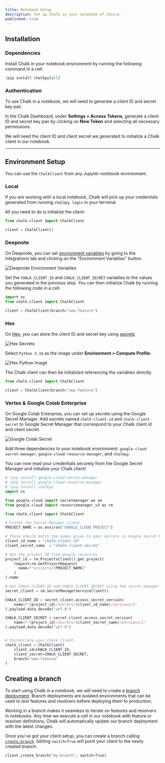 ```yaml
---
title: Notebook Setup
description: Set up Chalk in your notebook of choice.
published: true
---
```


## Installation

### Dependencies

Install Chalk in your notebook environment by running the following command in a cell:

```python notebook.ipynb
!pip install chalkpy[all]
```

### Authentication

To use Chalk in a notebook, we will need to generate a client ID and secret key pair.

In the Chalk Dashboard, under **Settings > Access Tokens**,
generate a client ID and secret key pair by clicking on **New Token** and selecting all necessary permissions.

We will need the client ID and client secret we generated to initialize
a Chalk client in our notebook.

---

## Environment Setup

You can use the `ChalkClient` from any Jupyter notebook environment.

### Local

If you are working with a local notebook, Chalk will pick up your credentials
generated from running `chalkpy login` in your terminal.

All you need to do is initialize the client:

```python notebook.ipynb
from chalk.client import ChalkClient

client = ChalkClient()
```

### Deepnote

On Deepnote, you can set [environment variables](https://deepnote.com/docs/environment-variables) by going to the
integrations tab and clicking on the "Environment Variables" button.

![Deepnote Environment Variables](/img/DeepnoteEnvVar.png)

Set the `CHALK_CLIENT_ID` and `CHALK_CLIENT_SECRET` variables to the values you generated in the previous step.
You can then initialize Chalk by running the following code in a cell:

```python notebook.ipynb
import os
from chalk.client import ChalkClient

client = ChalkClient(branch="new-feature")
```

### Hex

On [Hex](https://hex.tech), you can store the client ID and secret key using [secrets](https://learn.hex.tech/docs/environment-configuration/environment-views#secrets)

![Hex Secrets](/img/HexSecrets.png)

Select `Python 3.10` as the image under **Environment > Compute Profile**.

![Hex Python Image](/img/HexPythonImage.png)

The Chalk client can then be initialized referencing the variables directly

```python notebook.ipynb
from chalk.client import ChalkClient

client = ChalkClient(branch="new-feature")
```

### Vertex & Google Colab Enterprise

On Google Colab Enterprise, you can set up secrets using the Google Secret Manager.
Add secrets named `chalk-client-id` and `chalk-client-secret` to Google Secret Manager
that correspond to your Chalk client id and client secret.

![Google Colab Secret](/img/ColabSecret.png)

Add three dependencies to your notebook environment: `google-cloud-secret-manager`,
`google-cloud-resource-manager`, and `chalkpy`.

You can now read your credentials securely from the Google Secret Manager and
initialize your Chalk client!

```python
# !pip install google-cloud-secret-manager
# !pip install google-cloud-resource-manager
# !pip install chalkpy
import os

from google.cloud import secretmanager as sm
from google.cloud import resourcemanager_v3 as rm

from chalk.client import ChalkClient

# Create the Secret Manager client.
PROJECT_NAME = os.environ['GOOGLE_CLOUD_PROJECT']

# These should match the names given to your secrets in Google Secret Manager
client_id_name = "chalk-client-id"
client_secret_name  = "chalk-client-secret"

# Get the project ID from google resources
project_id = rm.ProjectsClient().get_project(
    request=rm.GetProjectRequest(
      name=f"projects/{PROJECT_NAME}"
    )
).name

# Get CHALK_CLIENT_ID and CHALK_CLIENT_SECRET using the secret manager
secret_client = sm.SecretManagerServiceClient()

CHALK_CLIENT_ID = secret_client.access_secret_version(
    name=f"{project_id}/secrets/{client_id_name}/versions/1"
).payload.data.decode("utf-8")

CHALK_CLIENT_SECRET = secret_client.access_secret_version(
    name=f"{project_id}/secrets/{client_secret_name}/versions/1"
).payload.data.decode("utf-8")


# Instantiate your Chalk Client
chalk_client = ChalkClient(
    client_id=CHALK_CLIENT_ID,
    client_secret=CHALK_CLIENT_SECRET,
    branch="new-feature"
)
```

## Creating a branch

To start using Chalk in a notebook, we will need to create a [branch deployment](/docs/branches).
Branch deployments are isolated environments that can be used to test features and resolvers before deploying them to production.

Working in a branch makes it seamless to iterate on features and resolvers in notebooks.
Any time we execute a cell in our notebook with feature or resolver definitions,
Chalk will automatically update our branch deployment with the latest changes.

Once you've got your client setup, you can create a branch calling [`create_branch`](/api-docs#ChalkClient.create_branch).
Setting `switch=True` will point your client to the newly created branch.

```python notebook.ipynb
client.create_branch("my-branch", switch=True)
```
